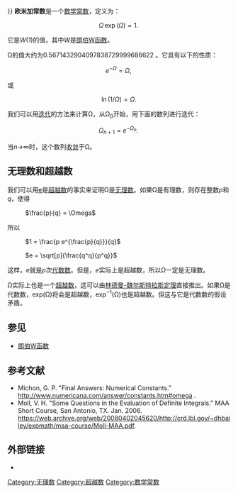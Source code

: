 {{Infobox number
| name=欧米加常数
| nav=no
| is integer = no
| number={{math|Ω}}
| value=<math>\Omega\approx</math>0.5671432904...<br/>''W''(1)，''W''是[[朗伯W函数|朗伯W函数]]
| symbol=<math>\Omega</math>
| define=<math>\Omega e^\Omega = 1</math>
| type=[[無理數|無理數]]<br/>[[超越數|超越數]]
| root of=<math>xe^x - 1 = 0</math>
| OEIS=A030178
| basedata = {{#invoke:Infobox number|nbase
| 二進制 = 0.1001000100110000010...
| 十進位 = 0.5671432904097838729...
| 十六進位 = 0.91304D7C74B2BA5EAFD...}}
}}
'''欧米加常数'''是一个[[数学常数|数学常数]]，定义为： 

:<math>\Omega\,\exp(\Omega)=1.\,</math>

它是''W''(1)的值，其中''W''是[[朗伯W函数|朗伯W函数]]。

Ω的值大约为0.5671432904097838729999686622 {{OEIS|id=A030178}}。它具有以下的性质： 

:<math> e^{-\Omega}=\Omega,\,</math>

或

:<math> \ln (1/\Omega) = \Omega.</math>

我们可以用[[迭代|迭代]]的方法来计算Ω，从Ω<sub>0</sub>开始，用下面的数列进行迭代：

:<math> \Omega_{n+1}=e^{-\Omega_n}.\,</math> 

当''n''→∞时，这个数列[[收敛|收敛]]于Ω。

==无理数和超越数==

我们可以用[[e_(数学常数)|e]]是[[超越数|超越数]]的事实来证明Ω是[[无理数|无理数]]。如果Ω是有理数，则存在整数''p''和''q''，使得

: <math> \frac{p}{q} = \Omega </math>

所以

: <math> 1 = \frac{p e^{\frac{p}{q}}}{q} </math>

: <math> e = \sqrt[p]{\frac{q^q}{p^q}} </math>

这样，''e''就是''p''次[[代数数|代数数]]。但是，''e''实际上是超越数，所以Ω一定是无理数。

Ω实际上也是一个[[超越数|超越数]]，这可以由[[林德曼-魏尔斯特拉斯定理|林德曼-魏尔斯特拉斯定理]]直接推出。如果Ω是代数数，exp(Ω)将会是超越数，exp<sup>−1</sup>(Ω)也是超越数。但这与它是代数数的假设矛盾。

==参见==

* [[朗伯W函数|朗伯W函数]]

==参考文献==
*Michon, G. P. "Final Answers: Numerical Constants." http://www.numericana.com/answer/constants.htm#omega {{Wayback|url=http://www.numericana.com/answer/constants.htm#omega |date=20190119141655 }}. 
*Moll, V. H. "Some Questions in the Evaluation of Definite Integrals." MAA Short Course, San Antonio, TX. Jan. 2006. https://web.archive.org/web/20080402045620/http://crd.lbl.gov/~dhbailey/expmath/maa-course/Moll-MAA.pdf. 

==外部链接==
* {{MathWorld|urlname=OmegaConstant|title=欧米加常数}}

[[Category:无理数|Category:无理数]]
[[Category:超越数|Category:超越数]]
[[Category:数学常数|Category:数学常数]]